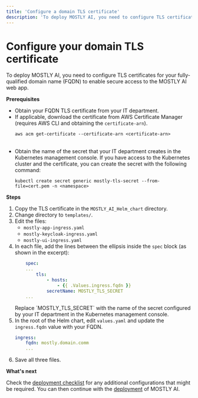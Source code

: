 ```yaml
---
title: 'Configure a domain TLS certificate'
description: 'To deploy MOSTLY AI, you need to configure TLS certificates for your fully-qualified domain name (FQDN) to enable secure access to the MOSTLY AI web app.'
---
```



# Configure your domain TLS certificate

To deploy MOSTLY AI, you need to configure TLS certificates for your fully-qualified domain name (FQDN) to enable secure access to the MOSTLY AI web app.

**Prerequisites**

* Obtain your FQDN TLS certificate from your IT department.
* If applicable, download the certificate from AWS Certificate Manager (requires AWS CLI and obtaining the `certificate-arn`).
    ```shell copy filename="shell"
    aws acm get-certificate --certificate-arn <certificate-arn>
    ```
    <br />
* Obtain the name of the secret that your IT department creates in the Kubernetes management console. If you have access to the Kubernetes cluster and the certificate, you can create the secret with the following command:
    ```shell copy filename="shell"
    kubectl create secret generic mostly-tls-secret --from-file=cert.pem -n <namespace>
    ```

**Steps**

1. Copy the TLS certificate in the `MOSTLY_AI_Helm_chart` directory.
2. Change directory to `templates/`.
3. Edit the files:
    * `mostly-app-ingress.yaml`
    * `mostly-keycloak-ingress.yaml`
    * `mostly-ui-ingress.yaml`
4. In each file, add the lines between the ellipsis inside the `spec` block (as shown in the excerpt):
    ```yaml
        spec:
        ...
            tls:
                - hosts:
                    - {{ .Values.ingress.fqdn }}
                secretName: MOSTLY_TLS_SECRET
        ...
    ```
    <Callout type="info">
    Replace `MOSTLY_TLS_SECRET` with the name of the secret configured by your IT department in the Kubernetes management console.
    </Callout>
4. In the root of the Helm chart, edit `values.yaml` and update the `ingress.fqdn` value with your FQDN.
    ```yaml filename="values.yaml" {2}
    ingress:
        fqdn: mostly.domain.comm
        ...
    ```
5. Save all three files.

**What's next**

Check the [deployment checklist](../deploy/checklist) for any additional configurations that might be required. You can then continue with the [deployment](../deploy) of MOSTLY AI.